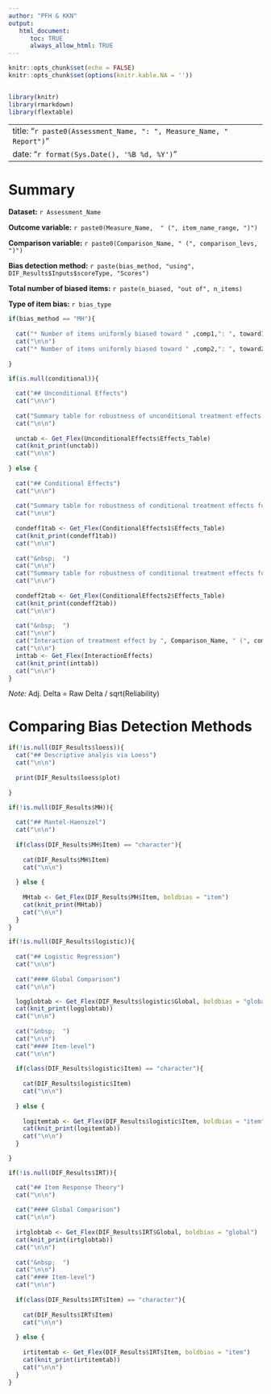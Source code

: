 ---
author: "PFH & KKN" 
output:
   html_document:
      toc: TRUE
      always_allow_html: TRUE
---

```{r setup, include = FALSE}
knitr::opts_chunk$set(echo = FALSE)
knitr::opts_chunk$set(options(knitr.kable.NA = ''))


library(knitr)
library(rmarkdown)
library(flextable)

```

---
title: "`r paste0(Assessment_Name, ": ", Measure_Name, " Report")`"
date: "`r format(Sys.Date(), '%B %d, %Y')`"
---

# Summary


**Dataset:** `r Assessment_Name`

**Outcome variable:** `r paste0(Measure_Name,  " (", item_name_range, ")")`

**Comparison variable:** `r paste0(Comparison_Name, " (", comparison_levs, ")")`

**Bias detection method:** `r paste(bias_method, "using", DIF_Results$Inputs$scoreType, "Scores")`

**Total number of biased items:** `r paste(n_biased, "out of", n_items)`

**Type of item bias:** `r bias_type`

  
```{r direction, results='asis'}
if(bias_method == "MH"){
  
  cat("* Number of items uniformly biased toward " ,comp1,": ", toward1, sep = "")
  cat("\n\n")
  cat("* Number of items uniformly biased toward " ,comp2,": ", toward2, sep = "")
  
}
```
  

```{r Summary Table, results='asis'}

if(is.null(conditional)){
  
  cat("## Unconditional Effects")
  cat("\n\n")
  
  cat("Summary table for robustness of unconditional treatment effects (comparing ", UnconditionalEffects$Comparison, ")", sep  ="") 
  cat("\n\n")
  
  unctab <- Get_Flex(UnconditionalEffects$Effects_Table)
  cat(knit_print(unctab))
  cat("\n\n")
  
} else {
  
  cat("## Conditional Effects")
  cat("\n\n")
  
  cat("Summary table for robustness of conditional treatment effects for ", comp1, " (comparing ", ConditionalEffects1$Comparison, ")", sep  ="") 
  cat("\n\n")
  
  condeff1tab <- Get_Flex(ConditionalEffects1$Effects_Table)
  cat(knit_print(condeff1tab))
  cat("\n\n")
  
  cat("&nbsp;  ")
  cat("\n\n")
  cat("Summary table for robustness of conditional treatment effects for ", comp2, " (comparing ", ConditionalEffects2$Comparison, ")", sep  ="") 
  cat("\n\n")
  
  condeff2tab <- Get_Flex(ConditionalEffects2$Effects_Table)
  cat(knit_print(condeff2tab))
  cat("\n\n")
  
  cat("&nbsp;  ")
  cat("\n\n")
  cat("Interaction of treatment effect by ", Comparison_Name, " (", comp1, " - ", comp2, ")", sep = "")
  cat("\n\n")
  inttab <- Get_Flex(InteractionEffects)
  cat(knit_print(inttab))
  cat("\n\n")
}

```

*Note:* Adj. Delta  = Raw Delta / sqrt(Reliability)




# Comparing Bias Detection Methods

```{r loess, results='asis'}

if(!is.null(DIF_Results$loess)){
  cat("## Descriptive analyis via Loess")
  cat("\n\n")
  
  print(DIF_Results$loess$plot)
  
}
```




```{r MH, results='asis'}

if(!is.null(DIF_Results$MH)){
  
  cat("## Mantel-Haenszel")
  cat("\n\n")
    
  if(class(DIF_Results$MH$Item) == "character"){
        
    cat(DIF_Results$MH$Item)
    cat("\n\n")
    
  } else {
    
    MHtab <- Get_Flex(DIF_Results$MH$Item, boldbias = "item")
    cat(knit_print(MHtab))
    cat("\n\n")
  }
}
```




```{r Logistic Global, results='asis'}
if(!is.null(DIF_Results$logistic)){
  
  cat("## Logistic Regression")
  cat("\n\n")
  
  cat("#### Global Comparison")
  cat("\n\n")

  logglobtab <- Get_Flex(DIF_Results$logistic$Global, boldbias = "global")
  cat(knit_print(logglobtab))
  cat("\n\n")
  
  cat("&nbsp;  ")
  cat("\n\n")
  cat("#### Item-level")
  cat("\n\n")
  
  if(class(DIF_Results$logistic$Item) == "character"){
    
    cat(DIF_Results$logistic$Item)
    cat("\n\n")
        
  } else {
    
    logitemtab <- Get_Flex(DIF_Results$logistic$Item, boldbias = "item")
    cat(knit_print(logitemtab))
    cat("\n\n")
  }

}
```


```{r IRT Global, results='asis'}

if(!is.null(DIF_Results$IRT)){

  cat("## Item Response Theory")
  cat("\n\n")
  
  cat("#### Global Comparison")
  cat("\n\n")
  
  irtglobtab <- Get_Flex(DIF_Results$IRT$Global, boldbias = "global")
  cat(knit_print(irtglobtab))
  cat("\n\n")
 
  cat("&nbsp;  ")
  cat("\n\n")
  cat("#### Item-level")
  cat("\n\n")
  
  if(class(DIF_Results$IRT$Item) == "character"){
    
    cat(DIF_Results$IRT$Item)
    cat("\n\n")
        
  } else {
    
    irtitemtab <- Get_Flex(DIF_Results$IRT$Item, boldbias = "item")
    cat(knit_print(irtitemtab))
    cat("\n\n")
  }
}

```